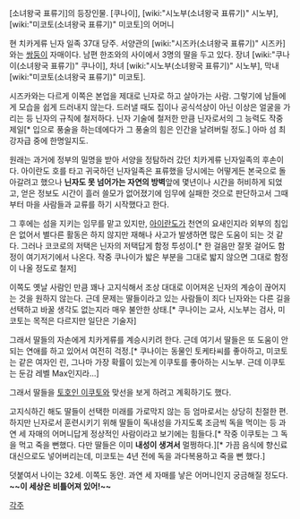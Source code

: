 [소녀왕국 표류기]의 등장인물. [쿠나이], [wiki:"시노부(소녀왕국 표류기)" 시노부], [wiki:"미코토(소녀왕국 표류기)" 미코토]의 어머니

현 치카게류 닌자 일족 37대 당주. 서양관의 [wiki:"시즈카(소녀왕국 표류기)" 시즈카]와는 [[쌍둥이]] 자매이다.
남편 한조와의 사이에서 3명의 딸을 두고 있다. 장녀 [wiki:"쿠나이(소녀왕국 표류기)" 쿠나이], 차녀 [wiki:"시노부(소녀왕국 표류기)" 시노부], 막내 [wiki:"미코토(소녀왕국 표류기)" 미코토].

시즈카와는 다르게 이쪽은 본업을 제대로 닌자로 하고 살아가는 사람. 그렇기에 남들에게 모습을 쉽게 드러내지 않는다. 드러낼 때도 집이나 공식석상이 아닌 이상은 얼굴을 가리는 등 닌자의 규칙에 철저하다. 닌자 기술에 철저한 만큼 닌자로서의 그 능력도 작중 제일[* 입으로 풍술을 하는데에다가 그 풍술의 힘은 인간을 날려버릴 정도.] 아마 섬 최강자급 중에 한명일지도.

원래는 과거에 정부의 밀명을 받아 서양을 정탐하러 갔던 치카게류 닌자일족의 후손이다. 아이란도 호를 타고 귀국하던 닌자일족은 표류했을 당시에는 어떻게든 본국으로 돌아갈려고 했으나 '''닌자도 못 넘어가는 자연의 방벽'''앞에 몇년이나 시간을 허비하게 되었고, 얻은 정보도 시간이 흘러 쓸모가 없어졌기에 임무에 실패한 것으로 판단하고서 그때부터 마을 사람들과 교류를 하기 시작했다고 한다.

그 후에는 섬을 지키는 임무를 맡고 있지만, [[아이란도]]가 천연의 요새인지라 외부의 침입은 없어서 별다른 활동은 하지 않지만 재해나 사고가 발생하면 많은 도움이 되는 것 같다. 그러나 코코로의 저택은 닌자의 저택답게 함정 투성이.[* 한 걸음만 잘못 걸어도 함정이 여기저기에서 나온다. 작중 쿠나이가 밟은 부분을 그대로 밟지 않으면 그대로 함정이 나올 정도로 철저]

이쪽도 옛날 사람인 만큼 꽤나 고지식해서 조상 대대로 이어져온 닌자의 계승이 끊어지는 것을 원하지 않는다. 근데 문제는 딸들이라고 있는 사람들이 죄다 닌자와는 다른 길을 선택하고 바꿀 생각도 없는지라 매우 불안한 상태.[* 쿠나이는 교사, 시노부는 검사, 미코토는 목적은 다르지만 일단은 기술자]

그래서 딸들의 자손에게 치카게류를 계승시키려 한다. 근데 여기서 딸들은 또 도움이 안되는 연애를 하고 있어서 여전히 걱정.[* 쿠나이는 동물인 토케타씨를 좋아하고, 미코토는 같은 여자인 린, 그나마 가장 확률이 있는게 이쿠토를 좋아하는 시노부. 근데 이쿠토는 둔감 레벨 Max인지라...]

그래서 딸들을 [[토호인 이쿠토]]와 맞선을 보게 하려고 계획하기도 했다.

고지식하긴 해도 딸들이 선택한 미래를 가로막지 않는 등 엄마로서는 상당히 친절한 편. 하지만 닌자로서 훈련시키기 위해 딸들이 독내성을 가지도록 조금씩 독을 먹이는 등 과연 세 자매의 어머니답게 정상적인 사람이라고 보기에는 힘들다.[* 작중 이쿠토는 그 독을 먹고 죽을 뻔했다. 다만 딸들은 이미 '''내성이 생겨서''' 멀쩡하다.][* 가끔 음식에 향신료 대신으로도 넣어버리는데, 미코토는 4년 전에 독을 과다복용하고 죽을 뻔 했다.]

덧붙여서 나이는 32세. 이쪽도 동안. 과연 세 자매를 낳은 어머니인지 궁금해질 정도다. '''~~이 세상은 비틀어져 있어!~~'''

[[각주]]
